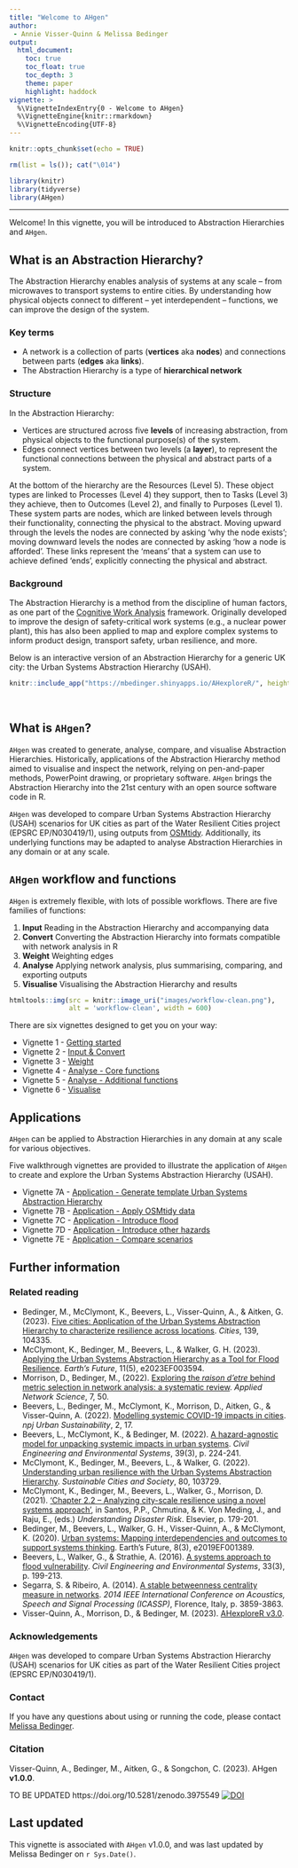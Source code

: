 ```yaml
---
title: "Welcome to AHgen"
author:  
 - Annie Visser-Quinn & Melissa Bedinger
output: 
  html_document:
    toc: true
    toc_float: true
    toc_depth: 3
    theme: paper
    highlight: haddock
vignette: >
  %\VignetteIndexEntry{0 - Welcome to AHgen}
  %\VignetteEngine{knitr::rmarkdown}
  %\VignetteEncoding{UTF-8}
---
```


```r

knitr::opts_chunk$set(echo = TRUE)

rm(list = ls()); cat("\014")

library(knitr)
library(tidyverse)
library(AHgen)
```

<style>
#TOC {
  background: url("images/hex.png");
  background-size: 220px;
  background-position-x: center;
  background-position-y: top;
  padding-top: 280px !important;
  background-repeat: no-repeat;
}
</style>

---

Welcome! In this vignette, you will be introduced to Abstraction Hierarchies and `AHgen`.

## What is an Abstraction Hierarchy?

The Abstraction Hierarchy enables analysis of systems at any scale – from microwaves to transport systems to entire cities. By understanding how physical objects connect to different – yet interdependent – functions, we can improve the design of the system.

### Key terms

- A network is a collection of parts (**vertices** aka **nodes**) and connections between parts (**edges** aka **links**).
- The Abstraction Hierarchy is a type of **hierarchical network**

### Structure

In the Abstraction Hierarchy:

- Vertices are structured across five **levels** of increasing abstraction, from physical objects to the functional purpose(s) of the system.
- Edges connect vertices between two levels (a **layer**), to represent the functional connections between the physical and abstract parts of a system.
                            
At the bottom of the hierarchy are the Resources (Level 5). These object types are linked to Processes (Level 4) they support, then to Tasks (Level 3) they achieve, then to Outcomes (Level 2), and finally to Purposes (Level 1). These system parts are nodes, which are linked between levels through their functionality, connecting the physical to the abstract. Moving upward through the levels the nodes are connected by asking ‘why the node exists’; moving downward levels the nodes are connected by asking ‘how a node is afforded’. These links represent the ‘means’ that a system can use to achieve defined ‘ends’, explicitly connecting the physical and abstract.

### Background

The Abstraction Hierarchy is a method from the discipline of human factors, as one part of the [Cognitive Work Analysis](https://doi.org/10.1201/9781315572543) framework. Originally developed to improve the design of safety-critical work systems (e.g., a nuclear power plant), this has also been applied to map and explore complex systems to inform product design, transport safety, urban resilience, and more. 

Below is an interactive version of an Abstraction Hierarchy for a generic UK city: the Urban Systems Abstraction Hierarchy (USAH).

```r
knitr::include_app("https://mbedinger.shinyapps.io/AHexploreR/", height = "600px")
```

<br>

## What is `AHgen`?

`AHgen` was created to generate, analyse, compare, and visualise Abstraction Hierarchies. Historically, applications of the Abstraction Hierarchy method aimed to visualise and inspect the network, relying on pen-and-paper methods, PowerPoint drawing, or proprietary software. `AHgen` brings the Abstraction Hierarchy into the 21st century with an open source software code in R.

`AHgen` was developed to compare Urban Systems Abstraction Hierarchy (USAH) scenarios for UK cities as part of the Water Resilient Cities project (EPSRC EP/N030419/1), using outputs from [OSMtidy](https://github.com/avisserquinn/OSMtidy). Additionally, its underlying functions may be adapted to analyse Abstraction Hierarchies in any domain or at any scale.

## `AHgen` workflow and functions

`AHgen` is extremely flexible, with lots of possible workflows. There are five families of functions: 

1. **Input** Reading in the Abstraction Hierarchy and accompanying data
2. **Convert** Converting the Abstraction Hierarchy into formats compatible with network analysis in R
3. **Weight** Weighting edges
4. **Analyse** Applying network analysis, plus summarising, comparing, and exporting outputs
5. **Visualise** Visualising the Abstraction Hierarchy and results
```r
htmltools::img(src = knitr::image_uri("images/workflow-clean.png"), 
               alt = 'workflow-clean', width = 600)
```
There are six vignettes designed to get you on your way:

- Vignette 1 - [Getting started](Vignette-1---Getting-started.html)
- Vignette 2 - [Input & Convert](Vignette-2---Input-&-Convert.html)
- Vignette 3 - [Weight](Vignette-3---Weight.html)
- Vignette 4 - [Analyse - Core functions](Vignette-4---Analyse---Core-functions.html)
- Vignette 5 - [Analyse - Additional functions](Vignette-5---Analyse---Additional-functions.html)
- Vignette 6 - [Visualise](Vignette-6---Visualise.html)


## Applications
`AHgen` can be applied to Abstraction Hierarchies in any domain at any scale for various objectives.

Five walkthrough vignettes are provided to illustrate the application of `AHgen` to create and explore the Urban Systems Abstraction Hierarchy (USAH).

- Vignette 7A - [Application - Generate template Urban Systems Abstraction Hierarchy](Vignette-7A---Application---Generate-template-Urban-Systems-Abstraction-Hierarchy.html)
- Vignette 7B - [Application - Apply OSMtidy data](Vignette-7B---Application---Apply-OSMtidy-data.html)
- Vignette 7C - [Application - Introduce flood](Vignette-7C---Application---Introduce-flood.html)
- Vignette 7D - [Application - Introduce other hazards](Vignette-7D---Application---Introduce-other-hazards.html)
- Vignette 7E - [Application - Compare scenarios](Vignette-7E---Application---Compare-scenarios.html)


## Further information

### Related reading

- Bedinger, M., McClymont, K., Beevers, L., Visser-Quinn, A., & Aitken, G. (2023). [Five cities: Application of the Urban Systems Abstraction Hierarchy to characterize resilience across locations](https://doi.org/10.1016/j.cities.2023.104355). *Cities*, 139, 104335.
- McClymont, K., Bedinger, M., Beevers, L., & Walker, G. H. (2023). [Applying the Urban Systems Abstraction Hierarchy as a Tool for Flood Resilience](https://doi.org/10.1029/2023EF003594). *Earth’s Future*, 11(5), e2023EF003594.
- Morrison, D., Bedinger, M., (2022). [Exploring the *raison d’etre* behind metric selection in network analysis: a systematic review](https://doi.org/10.1007/s41109-022-00476-w). *Applied Network Science*, 7, 50.
- Beevers, L., Bedinger, M., McClymont, K., Morrison, D., Aitken, G., & Visser-Quinn, A. (2022). [Modelling systemic COVID-19 impacts in cities](https://doi.org/10.1038/s42949-022-00060-2). *npj Urban Sustainability*, 2, 17.
- Beevers, L., McClymont, K., & Bedinger, M. (2022). [A hazard-agnostic model for unpacking systemic impacts in urban systems](https://doi.org/10.1080/10286608.2022.2083112). *Civil Engineering and Environmental Systems*, 39(3), p. 224-241.
- McClymont, K., Bedinger, M., Beevers, L., & Walker, G. (2022). [Understanding urban resilience with the Urban Systems Abstraction Hierarchy](https://doi.org/10.1016/j.scs.2022.103729). *Sustainable Cities and Society*, 80, 103729.
- McClymont, K., Bedinger, M., Beevers, L., Walker, G., Morrison, D. (2021). [‘Chapter 2.2 – Analyzing city-scale resilience using a novel systems approach’](https://doi.org/10.1016/B978-0-12-819047-0.00011-1), in Santos, P.P., Chmutina, & K. Von Meding, J., and Raju, E., (eds.) *Understanding Disaster Risk*. Elsevier, p. 179-201.
- Bedinger, M., Beevers, L., Walker, G. H., Visser-Quinn, A., & McClymont, K. (2020). [Urban systems: Mapping interdependencies and outcomes to support systems thinking](http://dx.doi.org/10.1029/2019EF001389). Earth’s Future, 8(3), e2019EF001389.
- Beevers, L., Walker, G., & Strathie, A. (2016). [A systems approach to flood vulnerability](https://doi.org/10.1080/10286608.2016.1202931). *Civil Engineering and Environmental Systems*, 33(3), p. 199-213.
- Segarra, S. & Ribeiro, A. (2014). [A stable betweenness centrality measure in networks](https://doi.org/10.1109/ICASSP.2014.6854324). *2014 IEEE International Conference on Acoustics, Speech and Signal Processing (ICASSP)*, Florence, Italy, p. 3859-3863.
- Visser-Quinn, A., Morrison, D., & Bedinger, M. (2023). [AHexploreR v3.0](https://mbedinger.shinyapps.io/AHexploreR).

### Acknowledgements
`AHgen` was developed to compare Urban Systems Abstraction Hierarchy (USAH) scenarios for UK cities as part of the Water Resilient Cities project (EPSRC EP/N030419/1).

### Contact 
If you have any questions about using or running the code, please contact [Melissa Bedinger](dr.m.bedinger@gmail.com). 

### Citation
Visser-Quinn, A., Bedinger, M., Aitken, G., & Songchon, C. (2023). AHgen **v1.0.0**.

TO BE UPDATED
https://doi.org/10.5281/zenodo.3975549 [![DOI](https://zenodo.org/badge/DOI/10.5281/zenodo.3975549.svg)](https://doi.org/10.5281/zenodo.3975549)

## Last updated
This vignette is associated with `AHgen` v1.0.0, and was last updated by Melissa Bedinger on `r Sys.Date()`.